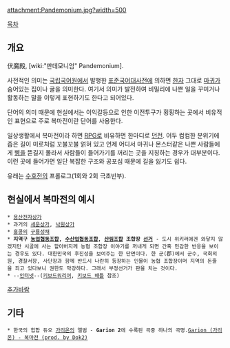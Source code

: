 attachment:Pandemonium.jpg?width=500

[[목차]]

== 개요 ==
伏魔殿, [wiki:"판데모니엄" Pandemonium].

사전적인 의미는 [[국립국어원]]에서 발행한 [[표준국어대사전]]에 의하면 [[한자]] 그대로 [[마귀]]가 숨어있는 집이나 굴을 의미한다. 여기서 의미가 발전하여 비밀리에 나쁜 일을 꾸미거나 활동하는 말을 이렇게 표현하기도 한다고 되어있다.

단어의 의미 때문에 현실에서는 이익갈등으로 인한 이전투구가 횡횡하는 곳에서 비유적인 표현으로 주로 복마전이란 단어를 사용한다.

일상생활에서 복마전이라 하면 [[RPG]]로 비유하면 한마디로 [[던전]]. 어두 컴컴한 분위기에 좁은 길이 미로처럼 꼬불꼬불 얽혀 있고 언제 어디서 마귀나 몬스터같은 나쁜 사람들에게 [[삥]]을 뜯길지 몰라서 사람들이 들어가기를 꺼리는 곳을 지칭하는 경우가 대부분이다. 이런 곳에 들어가면 일단 복잡한 구조와 공포심 때문에 길을 잃기도 쉽다.

유래는 [[수호전]]의 프롤로그(1회와 2회 극초반부).

== 현실에서 복마전의 예시 ==
 * [[용산전자상가]]
 * 과거의 [[세운상가]], [[낙원상가]]
 * [[홍콩]]의 [[구룡성채]]
 * '''지역구 [[농업협동조합]], [[수산업협동조합]], [[산림조합]] 조합장 [[선거]]''' - 도시 위키러에겐 와닿지 않겠지만 시골에 사는 할아버지께 농협 조합장 이야기를 꺼내게 되면 간혹 민감한 반응을 보이는 경우도 있다. 대한민국의 후진성을 보여주는 한 단면이다. 한 군(郡)에서 군수, 국회의원, 경찰서장, 사단장과 함께 반드시 나란히 등장하는 인물이 농협 조합장이며 지역의 돈줄을 죄고 있다보니 권한도 막강하다. 그래서 부정선거가 판을 치는 것이다.
 * --[[인터넷]]--([[키보드워리어]], [[키보드 배틀]] 참조)
[[추가바람]]

== 기타 ==
 * 한국의 힙합 듀오 [[가리온]]의 앨범 - '''Garion 2'''에 수록된 곡중 하나의 곡명.[http://www.youtube.com/watch?v=CqyZwv7Fay0 Garion (가리온) - 복마전 (prod. by Dok2)]
